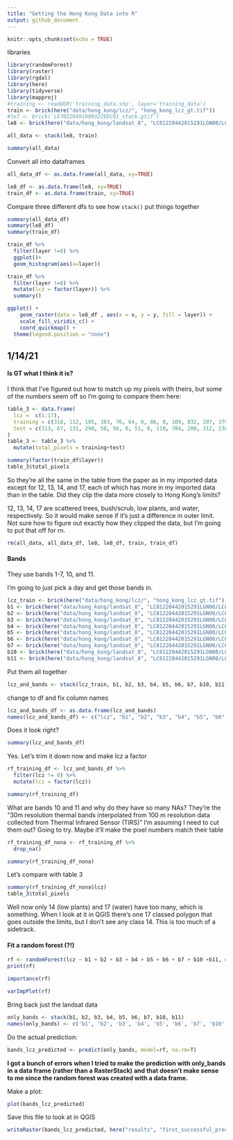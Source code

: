 ```yaml
---
title: "Getting the Hong Kong Data into R"
output: github_document
---
```


```r
knitr::opts_chunk$set(echo = TRUE)
```

libraries 

```r
library(randomForest)
library(raster)
library(rgdal)
library(here)
library(tidyverse)
library(mapproj)
#training <- readOGR('training_data.shp', layer='training_data')
train <- brick(here("data/hong_kong/lcz/", "hong_kong_lcz_gt.tif"))
#le7 <- brick('LE70220491999322EDC01_stack.gtif')
le8 <- brick(here("data/hong_kong/landsat_8", "LC81220442015291LGN00/LC81220442015291LGN00_B1.tif"))
```


```r
all_data <- stack(le8, train)
```



```r
summary(all_data)
```

Convert all into dataframes

```r
all_data_df <- as.data.frame(all_data, xy=TRUE)
```


```r
le8_df <- as.data.frame(le8, xy=TRUE)
train_df <- as.data.frame(train, xy=TRUE)
```

Compare three different dfs to see how `stack()` put things together

```r
summary(all_data_df)
summary(le8_df)
summary(train_df)
```





```r
train_df %>%
  filter(layer !=0) %>%
  ggplot()+
  geom_histogram(aes(x=layer))
```

```r
train_df %>%
  filter(layer !=0) %>%
  mutate(lcz = factor(layer)) %>%
  summary()
```




```r
ggplot() +
    geom_raster(data = le8_df , aes(x = x, y = y, fill = layer)) +
    scale_fill_viridis_c() +
    coord_quickmap() +
  theme(legend.position = "none")
```


## 1/14/21

#### Is GT what I think it is? 

I think that I've figured out how to match up my pixels with theirs, but some of the numbers seem off so I'm going to compare them here: 

```r
table_3 <- data.frame(
  lcz =  c(1:17),
  training = c(318, 112, 195, 383, 76, 64, 0, 86, 0, 109, 832, 207, 379, 332, 0, 0, 1282),
  test = c(313, 67, 131, 290, 50, 56, 0, 51, 0, 110, 784, 200, 312, 236, 0, 0, 1054)
)
table_3 <- table_3 %>%
  mutate(total_pixels = training+test)
```

```r
summary(factor(train_df$layer))
table_3$total_pixels
```

So they're all the same in the table from the paper as in my imported data except for 12, 13, 14, and 17, each of which has more in my imported data than in the table. Did they clip the data more closely to Hong Kong's limits?

12, 13, 14, 17 are scattered trees, bush/scrub, low plants, and water, respectively. So it would make sense if it's just a difference in outer limit. Not sure how to figure out exactly how they clipped the data, but I'm going to put that off for rn. 

```r
rm(all_data, all_data_df, le8, le8_df, train, train_df)
```


#### Bands

They use bands 1-7, 10, and 11. 

I'm going to just pick a day and get those bands in. 

```r
lcz_train <- brick(here("data/hong_kong/lcz/", "hong_kong_lcz_gt.tif"))
b1 <- brick(here("data/hong_kong/landsat_8", "LC81220442015291LGN00/LC81220442015291LGN00_B1.tif"))
b2 <- brick(here("data/hong_kong/landsat_8", "LC81220442015291LGN00/LC81220442015291LGN00_B2.tif"))
b3 <- brick(here("data/hong_kong/landsat_8", "LC81220442015291LGN00/LC81220442015291LGN00_B3.tif"))
b4 <- brick(here("data/hong_kong/landsat_8", "LC81220442015291LGN00/LC81220442015291LGN00_B4.tif"))
b5 <- brick(here("data/hong_kong/landsat_8", "LC81220442015291LGN00/LC81220442015291LGN00_B5.tif"))
b6 <- brick(here("data/hong_kong/landsat_8", "LC81220442015291LGN00/LC81220442015291LGN00_B6.tif"))
b7 <- brick(here("data/hong_kong/landsat_8", "LC81220442015291LGN00/LC81220442015291LGN00_B7.tif"))
b10 <- brick(here("data/hong_kong/landsat_8", "LC81220442015291LGN00/LC81220442015291LGN00_B10.tif"))
b11 <- brick(here("data/hong_kong/landsat_8", "LC81220442015291LGN00/LC81220442015291LGN00_B11.tif"))
```

Put them all together

```r
lcz_and_bands <- stack(lcz_train, b1, b2, b3, b4, b5, b6, b7, b10, b11)
```

change to df and fix column names

```r
lcz_and_bands_df <- as.data.frame(lcz_and_bands)
names(lcz_and_bands_df) <- c("lcz", "b1", "b2", "b3", "b4", "b5", "b6", "b7", "b10", "b11")
```

Does it look right? 

```r
summary(lcz_and_bands_df)
```

Yes. Let's trim it down now and make lcz a factor

```r
rf_training_df <- lcz_and_bands_df %>%
  filter(lcz != 0) %>%
  mutate(lcz = factor(lcz))

summary(rf_training_df)
```

What are bands 10 and 11 and why do they have so many NAs?
They're the "30m resolution thermal bands interpolated from 100 m resolution data collected from Thermal Infrared Sensor (TIRS)"
I'm assuming I need to cut them out? Going to try. Maybe it'll make the pixel numbers match their table 

```r
rf_training_df_nona <- rf_training_df %>%
  drop_na()

summary(rf_training_df_nona)
```

Let's compare with table 3

```r
summary(rf_training_df_nona$lcz)
table_3$total_pixels
```

Well now only 14 (low plants) and 17 (water) have too many, which is something. 
When I look at it in QGIS there's one 17 classed polygon that goes outside the limits, but I don't see any class 14. 
This is too much of a sidetrack.

#### Fit a random forest (?!)

```r
rf <- randomForest(lcz ~ b1 + b2 + b3 + b4 + b5 + b6 + b7 + b10 +b11, data=rf_training_df_nona, importance=TRUE)
print(rf)
```

```r
importance(rf)
```


```r
varImpPlot(rf)
```

Bring back just the landsat data

```r
only_bands <- stack(b1, b2, b3, b4, b5, b6, b7, b10, b11)
names(only_bands) <- c('b1', 'b2', 'b3', 'b4', 'b5', 'b6', 'b7', 'b10', 'b11')
```

Do the actual prediction: 

```r
bands_lcz_predicted <- predict(only_bands, model=rf, na.rm=T)
```

**I got a bunch of errors when I tried to make the prediction with only_bands in a data frame (rather than a RasterStack) and that doesn't make sense to me since the random forest was created with a data frame.**

Make a plot: 

```r
plot(bands_lcz_predicted)
```

Save this file to look at in QGIS

```r
writeRaster(bands_lcz_predicted, here("results", "first_successful_prediction_01142021.tif"), overwrite=T)
```


